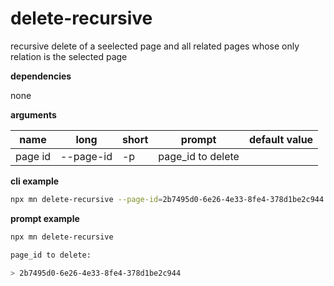 # delete-recursive

recursive delete of a seelected page and all related pages whose only relation is the selected page

**dependencies**

none

**arguments**

| name    | long      | short | prompt            | default value |
| ------- | --------- | ----- | ----------------- | ------------- |
| page id | --page-id | -p    | page_id to delete |               |

**cli example**

```sh title="terminal"
npx mn delete-recursive --page-id=2b7495d0-6e26-4e33-8fe4-378d1be2c944
```

**prompt example**

```sh title="terminal"
npx mn delete-recursive
```

```sh
page_id to delete:

> 2b7495d0-6e26-4e33-8fe4-378d1be2c944
```
